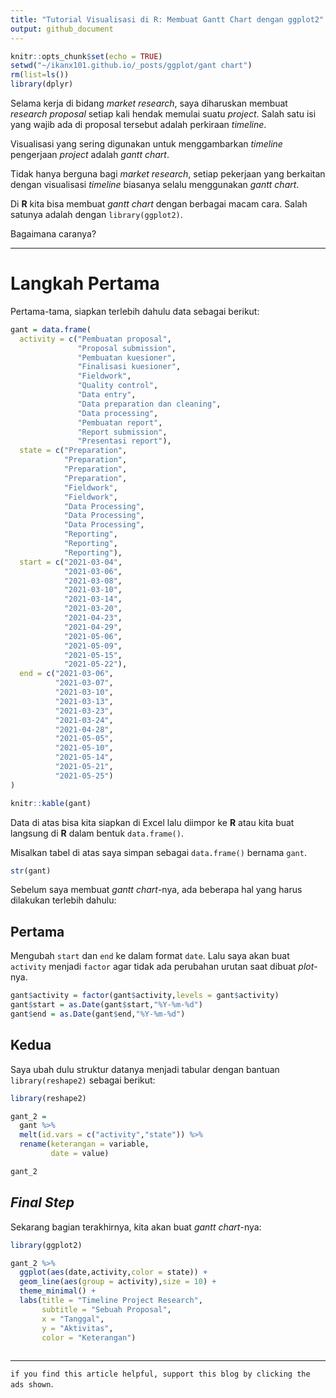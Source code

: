 ```yaml
---
title: "Tutorial Visualisasi di R: Membuat Gantt Chart dengan ggplot2"
output: github_document
---
```


```r
knitr::opts_chunk$set(echo = TRUE)
setwd("~/ikanx101.github.io/_posts/ggplot/gant chart")
rm(list=ls())
library(dplyr)
```

Selama kerja di bidang _market research_, saya diharuskan membuat _research proposal_ setiap kali hendak memulai suatu _project_. Salah satu isi yang wajib ada di proposal tersebut adalah perkiraan _timeline_.

Visualisasi yang sering digunakan untuk menggambarkan _timeline_ pengerjaan _project_ adalah _gantt chart_.

Tidak hanya berguna bagi _market research_, setiap pekerjaan yang berkaitan dengan visualisasi _timeline_ biasanya selalu menggunakan _gantt chart_.

Di __R__ kita bisa membuat _gantt chart_ dengan berbagai macam cara. Salah satunya adalah dengan `library(ggplot2)`.

Bagaimana caranya?

---

# Langkah Pertama

Pertama-tama, siapkan terlebih dahulu data sebagai berikut:

```r
gant = data.frame(
  activity = c("Pembuatan proposal",
               "Proposal submission",
               "Pembuatan kuesioner",
               "Finalisasi kuesioner",
               "Fieldwork",
               "Quality control",
               "Data entry",
               "Data preparation dan cleaning",
               "Data processing",
               "Pembuatan report",
               "Report submission",
               "Presentasi report"),
  state = c("Preparation",
            "Preparation",
            "Preparation",
            "Preparation",
            "Fieldwork",
            "Fieldwork",
            "Data Processing",
            "Data Processing",
            "Data Processing",
            "Reporting",
            "Reporting",
            "Reporting"),
  start = c("2021-03-04",
            "2021-03-06",
            "2021-03-08",
            "2021-03-10",
            "2021-03-14",
            "2021-03-20",
            "2021-04-23",
            "2021-04-29",
            "2021-05-06",
            "2021-05-09",
            "2021-05-15",
            "2021-05-22"),
  end = c("2021-03-06",
          "2021-03-07",
          "2021-03-10",
          "2021-03-13",
          "2021-03-23",
          "2021-03-24",
          "2021-04-28",
          "2021-05-05",
          "2021-05-10",
          "2021-05-14",
          "2021-05-21",
          "2021-05-25")
)

knitr::kable(gant)
```

Data di atas bisa kita siapkan di Excel lalu diimpor ke __R__ atau kita buat langsung di __R__ dalam bentuk `data.frame()`.

Misalkan tabel di atas saya simpan sebagai `data.frame()` bernama `gant`.

```r
str(gant)
```

Sebelum saya membuat _gantt chart_-nya, ada beberapa hal yang harus dilakukan terlebih dahulu:

## Pertama

Mengubah `start` dan `end` ke dalam format `date`. Lalu saya akan buat `activity` menjadi `factor` agar tidak ada perubahan urutan saat dibuat _plot_-nya.

```r
gant$activity = factor(gant$activity,levels = gant$activity)
gant$start = as.Date(gant$start,"%Y-%m-%d")
gant$end = as.Date(gant$end,"%Y-%m-%d")
```

## Kedua

Saya ubah dulu struktur datanya menjadi tabular dengan bantuan `library(reshape2)` sebagai berikut:

```r
library(reshape2)

gant_2 = 
  gant %>% 
  melt(id.vars = c("activity","state")) %>% 
  rename(keterangan = variable,
         date = value) 

gant_2
```

## _Final Step_

Sekarang bagian terakhirnya, kita akan buat _gantt chart_-nya:

```r
library(ggplot2)

gant_2 %>% 
  ggplot(aes(date,activity,color = state)) +
  geom_line(aes(group = activity),size = 10) +
  theme_minimal() +
  labs(title = "Timeline Project Research",
       subtitle = "Sebuah Proposal",
       x = "Tanggal",
       y = "Aktivitas",
       color = "Keterangan")
  
```

---

`if you find this article helpful, support this blog by clicking the ads shown`.